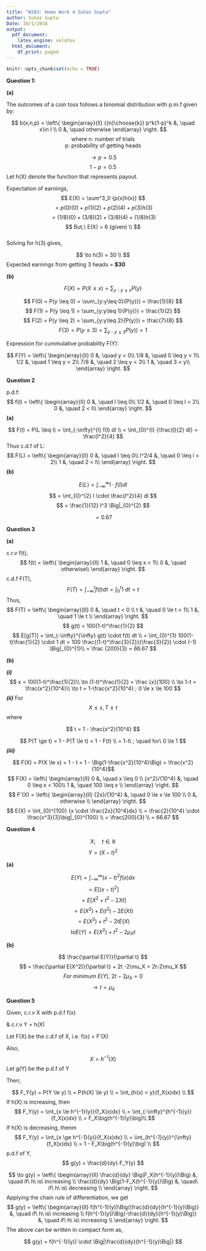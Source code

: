 ```yaml
---
title: "W203: Home Work 4 Suhas Gupta"
author: Suhas Gupta
Date: 10/1/2018
output:
  pdf_document: 
    latex_engine: xelatex
  html_document:
    df_print: paged
---
```


```r
knitr::opts_chunk$set(echo = TRUE)
```

**Question 1:**

**(a)**  

The outcomes of a coin toss follows a binomial distribution with p.m.f given by:

$$
b(x;n,p) = \left\{
        \begin{array}{ll}
            {{n}\choose{k}} p^k(1-p)^k &, \quad x\in I \\
            0 &, \quad otherwise
        \end{array}
    \right.
$$
<center> where n: number of trials </center>
<center> p: probability of getting heads </center>

$$ \to p = 0.5 $$
$$ 1-p = 0.5 $$
Let h(X) denote the function that represents payout.

Expectation of earnings, 
$$  E(X) = \sum^3_0 {p(x)h(x)} $$
$$ = p(0)(0) + p(1)(2) + p(2)(4) + p(3)h(3) $$
$$ = (1/8)(0) + (3/8)(2) + (3/8)(4) + (1/8)h(3) $$
$$ But,\ E(X) = 6 (given) \\ $$  
Solving for h(3) gives, 

$$ \to h(3)  = 30 \\ $$
Expected earnings from getting 3 heads = **$30**

**(b)**

$$ F(X) = P(X \leq x) = \sum_{y:y\leq x}{P(y)}$$

$$ F(0) = P(y \leq 0) = \sum_{y:y\leq 0}{P(y)}) = \frac{1}{8} $$
$$ F(1) = P(y \leq 1) = \sum_{y:y\leq 1}{P(y)}) = \frac{1}{2} $$
$$ F(2) = P(y \leq 2) = \sum_{y:y\leq 2}{P(y)}) = \frac{7}{8} $$
$$ F(3) = P(y \leq 3) = \sum_{y:y\leq 3}{P(y)}) = 1 $$

Expression for cummulative probability F(Y): 

$$
F(Y) = \left\{
        \begin{array}{ll}
            0           &, \quad y < 0\\
            1/8 &, \quad 0 \leq y < 1\\
            1/2 &, \quad 1 \leq y < 2\\
            7/8 &, \quad 2 \leq y < 3\\
            1           &, \quad  3 < y\\
        \end{array}
    \right.
$$

**Question 2**  

p.d.f: 
$$
f(l) = \left\{
        \begin{array}{ll}
            0           &, \quad l \leq 0\\
            1/2         &, \quad 0 \leq l < 2\\
            0           &, \quad  2 < l\\
        \end{array}
    \right.
$$
**(a)**  

$$ F(l) = P(L \leq l) = \int_{-\infty}^{l} f(l) dl \\
 = \int_{0}^{l} {\frac{l}{2} dl}  = \frac{l^2}{4} 
$$
Thus c.d.f of L: 
$$ 
F(L) = \left\{
        \begin{array}{ll}
            0           &, \quad l \leq 0\\
            l^2/4 &, \quad 0 \leq l < 2\\
            1           &, \quad  2 < l\\
        \end{array}
    \right.
$$
**(b)**

$$ E(L) = \int_{-\infty}^{\infty} l \cdot f(l) dl $$
$$ = \int_{0}^{2} l \cdot \frac{l^2}{4} dl  $$
$$ = \frac{1}{12} l^3 \Big|_{0}^{2} $$

$$ = 0.67 $$ 

**Question 3**

**(a)**

c.r.v f(t),  
$$
f(t) = \left\{
        \begin{array}{ll}
            1           &, \quad 0 \leq x < 1\\
            0           &, \quad  otherwise\\
        \end{array}
    \right.
$$
c.d.f F(T), 
$$ F(T) = \int_{-\infty}^{t} f(t)dt = \int_{0}^{t} 1\ dt = t $$
Thus, 
$$
F(T) = \left\{
        \begin{array}{ll}
            0           &, \quad t < 0 \\
            t           &, \quad  0 \le t < 1\\
            1           &, \quad 1 \le t \\
        \end{array}
    \right.
$$
$$ g(t) = 100(1-t)^\frac{1}{2} $$
$$
E[g(T)] = \int_{-\infty}^{\infty} g(t) \cdot f(t) dt \\ 
= \int_{0}^{1} 100(1-t)\frac{1}{2} \cdot 1 dt
= 100 \frac{(1-t)^\frac{3}{2}}{\frac{3}{2}} \cdot (-1) \Big|_{0}^{1}\\
= \frac {200}{3} = 66.67
$$

**(b)**

***(i)***
$$ x = 100(1-t)^\frac{1}{2}\\
\to (1-t)^\frac{1}{2} = \frac {x}{100} \\
\to 1-t = \frac{x^2}{10^4}\\
\to t = 1-\frac{x^2}{10^4} ; 0 \le x \le 100
$$
***(ii)***
For $$ X \leq x, T \ge t $$
where 

$$ t = 1 - \frac{x^2}{10^4} $$

$$ 
P(T \ge t) = 1 - P(T \le t) = 1 - F(t) \\ 
 = 1-t\ ; \quad for\  0 \le 1
$$
***(iii)***

$$ F(X) = P(X \le x) = 1 - t = 1 - \Big(1-\frac{x^2}{10^4}\Big) = \frac{x^2}{10^4}$$
$$
F(X) = \left\{
        \begin{array}{ll}
            0           &, \quad x \leq 0 \\
           {x^2}/{10^4} &, \quad  0 \leq x < 100\\
            1           &, \quad 100 \leq x \\
        \end{array}
    \right.
$$
$$
F'(X) = \left\{
        \begin{array}{ll}
           {2x}/{10^4} &, \quad 0 \le x \le 100 \\
            0           &, otherwise \\
        \end{array}
    \right.
$$
$$ 
E(X) = \int_{0}^{100} {x \cdot \frac{2x}{10^4}dx} \\
 = \frac{2}{10^4} \cdot \frac{x^3}{3}\big|_{0}^{100} \\
 = \frac{200}{3} \\
 = 66.67
$$
 
 
**Question 4**
 
$$ X ; \quad t \in \mathbb{R} $$
$$ Y = (X -t)^2 $$

**(a)**

$$
E(Y) = \int_{-\infty}^{\infty}{(x-t)^2 f(x)dx} $$
$$ = E[(x-t)^2] $$
$$ = E[X^2+t^2-2Xt] $$
$$ = E(X^2)+E(t^2)-2E(Xt) $$
$$ = E(X^2)+t^2-2tE(X) $$
$$ to E(Y) = E(X^2)+t^2 - 2\mu_{X}t $$

**(b)**

$$
\frac{\partial E(Y)}{\partial t} $$
$$ = \frac{\partial E(X^2)}{\partial t} + 2t -2\mu_X = 2t-2\mu_X $$
$$ For\ minimum\ E(Y),\ 2t - 2\mu_X = 0 $$
$$ \to t = \mu_X  $$

**Question 5**

Given,
c.r.v X with p.d.f f(x)

& c.r.v Y = h(X) 

Let F(X) be the c.d.f of X,
i.e. f(x) = F'(X)

Also, 
$$ X = h^{-1}(X) $$
Let g(Y) be the p.d.f of Y 

Then, 

$$
F_Y(y) = P(Y \le y) \\
 = P(h(X) \le y) \\
 = \int_{h(x) < y}{f_X(x)dx} \\
$$
If h(X) is increasing, then 
$$
F_Y(y) = \int_{x \le h^{-1}(y)}{f_X(x)dx} \\
= \int_{-\infty}^{h^{-1}(y)} {f_X(x)dx} \\
= F_X\big(h^{-1}(y)\big)\\
$$
If h(X) is decreasing, thenm
$$
F_Y(y) = \int_{x \ge h^{-1}(y)}{f_X(x)dx} \\
= \int_{h^{-1}(y)}^{\infty} {f_X(x)dx} \\
= 1 - F_X\big(h^{-1}(y)\big) \\
$$
p.d.f of Y, 
$$ 
g(y) = \frac{d}{dy} F_Y(y)
$$

$$
\to g(y) =
    \left\{
        \begin{array}{ll}
            \frac{d}{dy} \Big(F_X(h^{-1}(y))\Big) &, \quad if\ h\ is\ increasing  \\
            \frac{d}{dy} \Big(1-F_X(h^{-1}(y))\Big) &, \quad\ if\ h\ is\ decreasing  \\
        \end{array}
    \right.
$$
Applying the chain rule of differentiation, we get 
$$
g(y) = 
\left\{
        \begin{array}{ll}
            f(h^{-1}(y))\Big(\frac{d}{dy}{h^{-1}(y)\Big)} &, \quad if\ h\ is\ increasing  \\
            f(h^{-1}(y))\Big(-\frac{d}{dy}{h^{-1}(y)\Big)} &, \quad if\ h\ is\ increasing  \\
        \end{array}
    \right.
$$
The above can be written in compact form as,

$$
g(y) = f(h^{-1}(y)) \cdot \Big|\frac{d}{dy}{h^{-1}(y)\Big|}
$$
